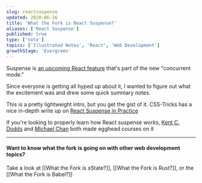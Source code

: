 ```yaml
---
slug: reactsuspense
updated: 2020-06-16
title: 'What the Fork is React Suspense?'
aliases: ['React Suspense']
published: true
type: ['note']
topics: ['Illustrated Notes', 'React', 'Web Development']
growthStage: 'Evergreen'
---
```


<IntroParagraph>

Suspense is [an upcoming React feature](https://reactjs.org/docs/concurrent-mode-suspense.html) that's part of the new "concurrent mode."

</IntroParagraph>

Since everyone is getting all hyped up about it, I wanted to figure out what the excitement was and drew some quick summary notes.

<BasicImage alt="Wtf is React supense?" src="https://res.cloudinary.com/dg3gyk0gu/image/upload/c_scale,w_750/v1592262756/maggieappleton.com/egghead-course-notes/reactsuspense/WftReactSuspense_1.png" />

<BasicImage alt="Allows us to suspend rendering parts of our app until a particular condition is met, such as waiting until our data load. This keeps our interface interactive." src="https://res.cloudinary.com/dg3gyk0gu/image/upload/c_scale,w_900/v1592262756/maggieappleton.com/egghead-course-notes/reactsuspense/WftReactSuspense_2.png" />

<BasicImage alt="This allows us to prioritize the order that elements render in, based on those conditions. From high priority to low priority." src="https://res.cloudinary.com/dg3gyk0gu/image/upload/c_scale,w_900/v1592262754/maggieappleton.com/egghead-course-notes/reactsuspense/WftReactSuspense_4.png" />

<BasicImage alt="We create a suspense boundary around our components, and declare a fallback element to display while the data is loading." src="https://res.cloudinary.com/dg3gyk0gu/image/upload/c_scale,w_900/v1592262755/maggieappleton.com/egghead-course-notes/reactsuspense/WftReactSuspense_3.png" />


This is a pretty lightweight intro, but you get the gist of it. CSS-Tricks has a nice in-depth write up on [React Suspense in Practice](https://css-tricks.com/react-suspense-in-practice/)

If you're looking to properly learn how React suspense works, [Kent C. Dodds](https://twitter.com/kentcdodds) and [Michael Chan](https://twitter.com/chantastic) both made egghead courses on it

<a noTip href="https://egghead.io/courses/use-suspense-to-simplify-your-async-ui"><ImageFrame width="80%" alt="Shareable Custom Hooks in React" src="https://og-image-egghead-course.now.sh/use-suspense-to-simplify-your-async-ui" /></a>

<a noTip href="https://egghead.io/courses/build-an-app-with-react-suspense"><ImageFrame width="80%" alt="Shareable Custom Hooks in React" src="https://og-image-egghead-course.now.sh/build-an-app-with-react-suspense" /></a>

---

#### Want to know what the fork is going on with other web development topics?

Take a look at [[What the Fork is xState?]], [[What the Fork is Rust?]], or the [[What the Fork is Babel?]]